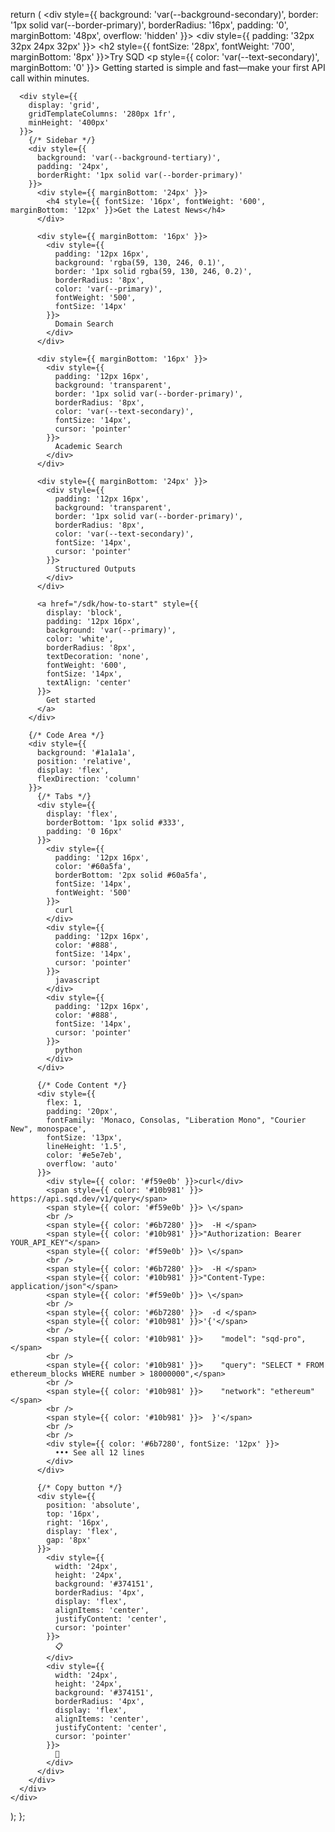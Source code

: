   return (
    <div style={{
      background: 'var(--background-secondary)',
      border: '1px solid var(--border-primary)',
      borderRadius: '16px',
      padding: '0',
      marginBottom: '48px',
      overflow: 'hidden'
    }}>
      <div style={{ padding: '32px 32px 24px 32px' }}>
        <h2 style={{ fontSize: '28px', fontWeight: '700', marginBottom: '8px' }}>Try SQD</h2>
        <p style={{ color: 'var(--text-secondary)', marginBottom: '0' }}>
          Getting started is simple and fast—make your first API call within minutes.
        </p>
      </div>
      
      <div style={{
        display: 'grid',
        gridTemplateColumns: '280px 1fr',
        minHeight: '400px'
      }}>
        {/* Sidebar */}
        <div style={{
          background: 'var(--background-tertiary)',
          padding: '24px',
          borderRight: '1px solid var(--border-primary)'
        }}>
          <div style={{ marginBottom: '24px' }}>
            <h4 style={{ fontSize: '16px', fontWeight: '600', marginBottom: '12px' }}>Get the Latest News</h4>
          </div>
          
          <div style={{ marginBottom: '16px' }}>
            <div style={{
              padding: '12px 16px',
              background: 'rgba(59, 130, 246, 0.1)',
              border: '1px solid rgba(59, 130, 246, 0.2)',
              borderRadius: '8px',
              color: 'var(--primary)',
              fontWeight: '500',
              fontSize: '14px'
            }}>
              Domain Search
            </div>
          </div>
          
          <div style={{ marginBottom: '16px' }}>
            <div style={{
              padding: '12px 16px',
              background: 'transparent',
              border: '1px solid var(--border-primary)',
              borderRadius: '8px',
              color: 'var(--text-secondary)',
              fontSize: '14px',
              cursor: 'pointer'
            }}>
              Academic Search
            </div>
          </div>
          
          <div style={{ marginBottom: '24px' }}>
            <div style={{
              padding: '12px 16px',
              background: 'transparent',
              border: '1px solid var(--border-primary)',
              borderRadius: '8px',
              color: 'var(--text-secondary)',
              fontSize: '14px',
              cursor: 'pointer'
            }}>
              Structured Outputs
            </div>
          </div>
          
          <a href="/sdk/how-to-start" style={{
            display: 'block',
            padding: '12px 16px',
            background: 'var(--primary)',
            color: 'white',
            borderRadius: '8px',
            textDecoration: 'none',
            fontWeight: '600',
            fontSize: '14px',
            textAlign: 'center'
          }}>
            Get started
          </a>
        </div>
        
        {/* Code Area */}
        <div style={{
          background: '#1a1a1a',
          position: 'relative',
          display: 'flex',
          flexDirection: 'column'
        }}>
          {/* Tabs */}
          <div style={{
            display: 'flex',
            borderBottom: '1px solid #333',
            padding: '0 16px'
          }}>
            <div style={{
              padding: '12px 16px',
              color: '#60a5fa',
              borderBottom: '2px solid #60a5fa',
              fontSize: '14px',
              fontWeight: '500'
            }}>
              curl
            </div>
            <div style={{
              padding: '12px 16px',
              color: '#888',
              fontSize: '14px',
              cursor: 'pointer'
            }}>
              javascript
            </div>
            <div style={{
              padding: '12px 16px',
              color: '#888',
              fontSize: '14px',
              cursor: 'pointer'
            }}>
              python
            </div>
          </div>
          
          {/* Code Content */}
          <div style={{
            flex: 1,
            padding: '20px',
            fontFamily: 'Monaco, Consolas, "Liberation Mono", "Courier New", monospace',
            fontSize: '13px',
            lineHeight: '1.5',
            color: '#e5e7eb',
            overflow: 'auto'
          }}>
            <div style={{ color: '#f59e0b' }}>curl</div>
            <span style={{ color: '#10b981' }}> https://api.sqd.dev/v1/query</span>
            <span style={{ color: '#f59e0b' }}> \</span>
            <br />
            <span style={{ color: '#6b7280' }}>  -H </span>
            <span style={{ color: '#10b981' }}>"Authorization: Bearer YOUR_API_KEY"</span>
            <span style={{ color: '#f59e0b' }}> \</span>
            <br />
            <span style={{ color: '#6b7280' }}>  -H </span>
            <span style={{ color: '#10b981' }}>"Content-Type: application/json"</span>
            <span style={{ color: '#f59e0b' }}> \</span>
            <br />
            <span style={{ color: '#6b7280' }}>  -d </span>
            <span style={{ color: '#10b981' }}>'{'</span>
            <br />
            <span style={{ color: '#10b981' }}>    "model": "sqd-pro",</span>
            <br />
            <span style={{ color: '#10b981' }}>    "query": "SELECT * FROM ethereum_blocks WHERE number > 18000000",</span>
            <br />
            <span style={{ color: '#10b981' }}>    "network": "ethereum"</span>
            <br />
            <span style={{ color: '#10b981' }}>  }'</span>
            <br />
            <br />
            <div style={{ color: '#6b7280', fontSize: '12px' }}>
              ••• See all 12 lines
            </div>
          </div>
          
          {/* Copy button */}
          <div style={{
            position: 'absolute',
            top: '16px',
            right: '16px',
            display: 'flex',
            gap: '8px'
          }}>
            <div style={{
              width: '24px',
              height: '24px',
              background: '#374151',
              borderRadius: '4px',
              display: 'flex',
              alignItems: 'center',
              justifyContent: 'center',
              cursor: 'pointer'
            }}>
              📋
            </div>
            <div style={{
              width: '24px',
              height: '24px',
              background: '#374151',
              borderRadius: '4px',
              display: 'flex',
              alignItems: 'center',
              justifyContent: 'center',
              cursor: 'pointer'
            }}>
              🔗
            </div>
          </div>
        </div>
      </div>
    </div>
  );
};
